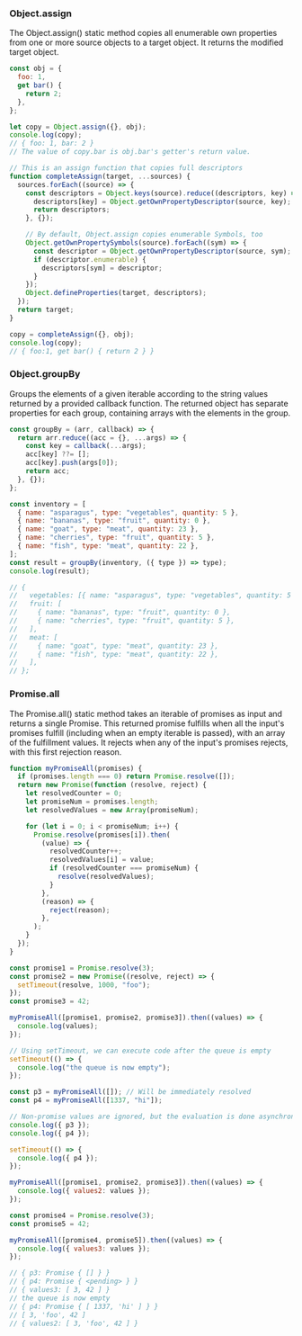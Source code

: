 ### Object.assign

The Object.assign() static method copies all enumerable
own properties from one or more source objects to a target
object. It returns the modified target object.

```js title="Object.assign()"
const obj = {
  foo: 1,
  get bar() {
    return 2;
  },
};

let copy = Object.assign({}, obj);
console.log(copy);
// { foo: 1, bar: 2 }
// The value of copy.bar is obj.bar's getter's return value.

// This is an assign function that copies full descriptors
function completeAssign(target, ...sources) {
  sources.forEach((source) => {
    const descriptors = Object.keys(source).reduce((descriptors, key) => {
      descriptors[key] = Object.getOwnPropertyDescriptor(source, key);
      return descriptors;
    }, {});

    // By default, Object.assign copies enumerable Symbols, too
    Object.getOwnPropertySymbols(source).forEach((sym) => {
      const descriptor = Object.getOwnPropertyDescriptor(source, sym);
      if (descriptor.enumerable) {
        descriptors[sym] = descriptor;
      }
    });
    Object.defineProperties(target, descriptors);
  });
  return target;
}

copy = completeAssign({}, obj);
console.log(copy);
// { foo:1, get bar() { return 2 } }
```

### Object.groupBy

Groups the elements of a given iterable according to the
string values returned by a provided callback function. The
returned object has separate properties for each group,
containing arrays with the elements in the group.

```js title="Object.groupBy()"
const groupBy = (arr, callback) => {
  return arr.reduce((acc = {}, ...args) => {
    const key = callback(...args);
    acc[key] ??= [];
    acc[key].push(args[0]);
    return acc;
  }, {});
};

const inventory = [
  { name: "asparagus", type: "vegetables", quantity: 5 },
  { name: "bananas", type: "fruit", quantity: 0 },
  { name: "goat", type: "meat", quantity: 23 },
  { name: "cherries", type: "fruit", quantity: 5 },
  { name: "fish", type: "meat", quantity: 22 },
];
const result = groupBy(inventory, ({ type }) => type);
console.log(result);

// {
//   vegetables: [{ name: "asparagus", type: "vegetables", quantity: 5 }],
//   fruit: [
//     { name: "bananas", type: "fruit", quantity: 0 },
//     { name: "cherries", type: "fruit", quantity: 5 },
//   ],
//   meat: [
//     { name: "goat", type: "meat", quantity: 23 },
//     { name: "fish", type: "meat", quantity: 22 },
//   ],
// };
```

### Promise.all

The Promise.all() static method takes an iterable of promises as
input and returns a single Promise. This returned promise fulfills
when all the input's promises fulfill (including when an empty
iterable is passed), with an array of the fulfillment values. It
rejects when any of the input's promises rejects, with this first
rejection reason.

```js title="Promise.all()"
function myPromiseAll(promises) {
  if (promises.length === 0) return Promise.resolve([]);
  return new Promise(function (resolve, reject) {
    let resolvedCounter = 0;
    let promiseNum = promises.length;
    let resolvedValues = new Array(promiseNum);

    for (let i = 0; i < promiseNum; i++) {
      Promise.resolve(promises[i]).then(
        (value) => {
          resolvedCounter++;
          resolvedValues[i] = value;
          if (resolvedCounter === promiseNum) {
            resolve(resolvedValues);
          }
        },
        (reason) => {
          reject(reason);
        },
      );
    }
  });
}

const promise1 = Promise.resolve(3);
const promise2 = new Promise((resolve, reject) => {
  setTimeout(resolve, 1000, "foo");
});
const promise3 = 42;

myPromiseAll([promise1, promise2, promise3]).then((values) => {
  console.log(values);
});

// Using setTimeout, we can execute code after the queue is empty
setTimeout(() => {
  console.log("the queue is now empty");
});

const p3 = myPromiseAll([]); // Will be immediately resolved
const p4 = myPromiseAll([1337, "hi"]);

// Non-promise values are ignored, but the evaluation is done asynchronously
console.log({ p3 });
console.log({ p4 });

setTimeout(() => {
  console.log({ p4 });
});

myPromiseAll([promise1, promise2, promise3]).then((values) => {
  console.log({ values2: values });
});

const promise4 = Promise.resolve(3);
const promise5 = 42;

myPromiseAll([promise4, promise5]).then((values) => {
  console.log({ values3: values });
});

// { p3: Promise { [] } }
// { p4: Promise { <pending> } }
// { values3: [ 3, 42 ] }
// the queue is now empty
// { p4: Promise { [ 1337, 'hi' ] } }
// [ 3, 'foo', 42 ]
// { values2: [ 3, 'foo', 42 ] }
```